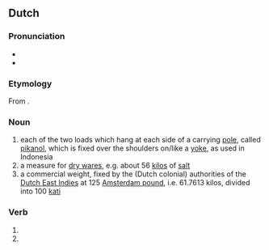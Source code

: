==Dutch==

===Pronunciation===
* {{audio|Nl-pikol.ogg|Audio|lang=nl}}
* {{hyphenation|pi|kol|lang=nl}}

===Etymology===
From {{der|nl|ms|pikul}}.

===Noun===
{{nl-noun|m|-s|-}}

# each of the two loads which hang at each side of a carrying [[pole]], called [[pikanol]], which is fixed over the shoulders on/like a [[yoke]], as used in Indonesia
# a measure for [[dry ware]]s, e.g. about 56 [[kilo]]s of [[salt]]
# a commercial weight, fixed by the (Dutch colonial) authorities of the [[Dutch East Indies]] at 125 [[Amsterdam pound]], i.e. 61.7613 kilos, divided into 100 [[kati]]

===Verb===
{{nl-verb-form}}

# {{nl-verb form of|p=1|n=sg|t=pres|m=ind|pikollen}}
# {{nl-verb form of|m=imp|pikollen}}